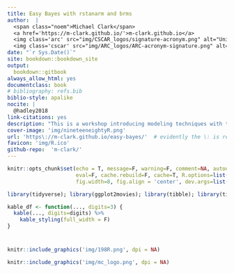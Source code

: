 ```yaml
---
title: Easy Bayes with rstanarm and brms
author:  |
  <span class="noem">Michael Clark</span> 
  <a href='https://m-clark.github.io/'>m-clark.github.io</a>
  <img class='arc' src="img/CSCAR_logos/signature-acronym.png" alt="University of Michigan: CSCAR">
  <img class='cscar' src="img/ARC_logos/ARC-acronym-signature.png" alt="University of Michigan: Advanced Research Computing"> 
date: "`r Sys.Date()`"
site: bookdown::bookdown_site
output:
  bookdown::gitbook
always_allow_html: yes
documentclass: book
# bibliography: refs.bib
biblio-style: apalike
nocite: | 
  @hadley2018
link-citations: yes
description: "This is a workshop introducing modeling techniques with the rstanarm and brms packages."  
cover-image: 'img/nineteeneightyR.png'
url: 'https\://m-clark.github.io/easy-bayes/'  # evidently the \: is required or you'll get text in the title/toc area
favicon: 'img/R.ico'
github-repo:  'm-clark/'
---
```


```r
knitr::opts_chunk$set(echo = T, message=F, warning=F, comment=NA, autodep=F, 
                      eval=F, cache.rebuild=F, cache=T, R.options=list(width=120), 
                      fig.width=8, fig.align = 'center', dev.args=list(bg = 'transparent'), dev='svglite')
```



```r
library(tidyverse); library(ggplot2movies); library(tibble); library(tidyext); library(broom); library(kableExtra)

kable_df <- function(..., digits=3) {
  kable(..., digits=digits) %>% 
    kable_styling(full_width = F)
}
```

# 




```r
knitr::include_graphics('img/198R.png', dpi = NA)
```

```r
knitr::include_graphics('img/mc_logo.png', dpi = NA)
```
